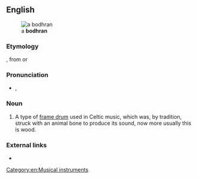 {{also|bodhrán}}
==English==
[[Image:Bodhran.jpg|thumb|a '''bodhran''']]

===Etymology===
{{etyl|ga}} {{term|bodhrán|lang=ga}}, from {{etyl|ga}} {{term|bodhor||soft or dull sounding|lang=ga}} or {{etyl|ga}} {{term|bodhar||deaf|lang=ga}}

===Pronunciation===
* {{IPA|/ˈbɔːɹɑːn/|/ˈbaʊɹɑːn/}}, {{SAMPA|/"bO:rA:n/|/"baUrA:n/}}

===Noun===
{{en-noun}}

# A type of [[frame drum]] used in Celtic music, which was, by tradition, struck with an animal bone to produce its sound, now more usually this is wood.

===External links===
* {{pedialite}}

[[Category:en:Musical instruments]]